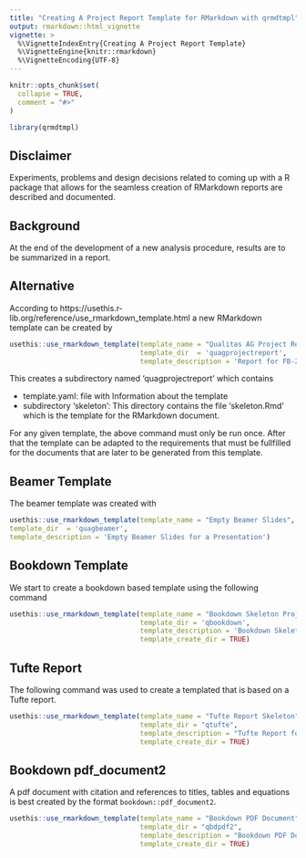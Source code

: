 ```yaml
---
title: "Creating A Project Report Template for RMarkdown with qrmdtmpl"
output: rmarkdown::html_vignette
vignette: >
  %\VignetteIndexEntry{Creating A Project Report Template}
  %\VignetteEngine{knitr::rmarkdown}
  %\VignetteEncoding{UTF-8}
---
```


```r
knitr::opts_chunk$set(
  collapse = TRUE,
  comment = "#>"
)
```

```r
library(qrmdtmpl)
```


## Disclaimer
Experiments, problems and design decisions related to coming up with a R package that allows for the seamless creation of RMarkdown reports are described and documented.


## Background
At the end of the development of a new analysis procedure, results are to be summarized in a report. 


## Alternative
According to https://usethis.r-lib.org/reference/use_rmarkdown_template.html a new RMarkdown template can be created by 

``` r 
usethis::use_rmarkdown_template(template_name = "Qualitas AG Project Report", 
                                template_dir  = 'quagprojectreport',
                                template_description = 'Report for FB-ZWS Projects for Qualitas AG')
```

This creates a subdirectory named 'quagprojectreport' which contains 

* template.yaml: file with Information about the template
* subdirectory 'skeleton': This directory contains the file 'skeleton.Rmd' which is the template for the RMarkdown document. 

For any given template, the above command must only be run once. After that the template can be adapted to the requirements that must be fullfilled for the documents that are later to be generated from this template.


## Beamer Template
The beamer template was created with 

``` r
usethis::use_rmarkdown_template(template_name = "Empty Beamer Slides",
template_dir  = 'quagbeamer',
template_description = 'Empty Beamer Slides for a Presentation')

```


## Bookdown Template
We start to create a bookdown based template using the following command

```r
usethis::use_rmarkdown_template(template_name = "Bookdown Skeleton Project", 
                                template_dir = 'qbookdown',
                                template_description = 'Bookdown Skeleton Project for Qualitas AG',
                                template_create_dir = TRUE)
```


## Tufte Report
The following command was used to create a templated that is based on a Tufte report.

```r
usethis::use_rmarkdown_template(template_name = "Tufte Report Skeleton",
                                template_dir = "qtufte",
                                template_description = "Tufte Report for Qualitas AG",
                                template_create_dir = TRUE)
```


## Bookdown pdf_document2
 A pdf document with citation and references to titles, tables and equations is best created by the format `bookdown::pdf_document2`. 
 
```r
usethis::use_rmarkdown_template(template_name = "Bookdown PDF Document",
                                template_dir = "qbdpdf2",
                                template_description = "Bookdown PDF Document", 
                                template_create_dir = TRUE)
```
 
